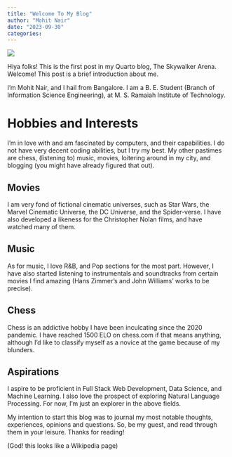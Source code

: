 ```yaml
---
title: "Welcome To My Blog"
author: "Mohit Nair"
date: "2023-09-30"
categories:
---
```




![](thumbnail.jpg)

Hiya folks! This is the first post in my Quarto blog, The Skywalker Arena. Welcome! This post is a brief introduction about me. 

I'm Mohit Nair, and I hail from Bangalore. I am a B. E. Student (Branch of Information Science Engineering), at M. S. Ramaiah Institute of Technology. 

<h1>Hobbies and Interests</h1>
I'm in love with and am fascinated by computers, and their capabilities. I do not have very decent coding abilities, but I try my best. My other pastimes are chess, (listening to) music, movies, loitering around in my city, and blogging (you might have already figured that out). 

<h2>Movies</h2>
I am very fond of fictional cinematic universes, such as Star Wars, the Marvel Cinematic Universe, the DC Universe, and the Spider-verse. I have also developed a likeness for the Christopher Nolan films, and have watched many of them. 

<h2>Music</h2>
As for music, I love R&B, and Pop sections for the most part. However, I have also started listening to instrumentals and soundtracks from certain movies I find amazing (Hans Zimmer's and John Williams'  works to be precise). 

<h2>Chess</h2>
Chess is an addictive hobby I have been inculcating since the 2020 pandemic. I have reached 1500 ELO on chess.com if that means anything, although I'd like to classify myself as a novice at the game because of my blunders.

<h2>Aspirations</h2>
I aspire to be proficient in Full Stack Web Development, Data Science, and Machine Learning. I also love the prospect of exploring Natural Language Processing. For now, I'm just an explorer in the above fields. 


My intention to start this blog was to journal my most notable thoughts, experiences, opinions and questions. So, be my guest, and read through them in your leisure. Thanks for reading! 

(God! this looks like a Wikipedia page)
